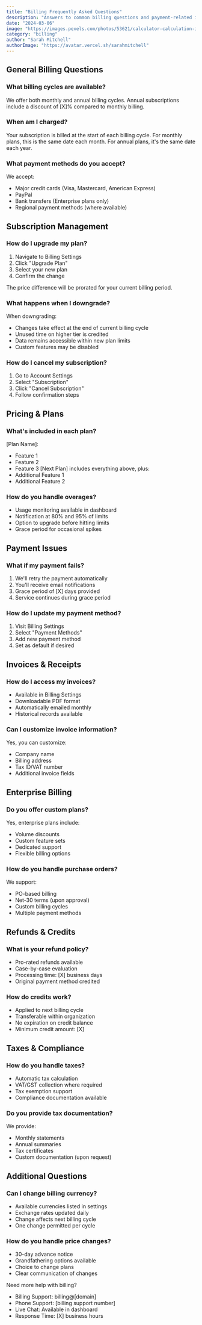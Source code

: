 ```yaml
---
title: "Billing Frequently Asked Questions"
description: "Answers to common billing questions and payment-related inquiries"
date: "2024-03-06"
image: "https://images.pexels.com/photos/53621/calculator-calculation-insurance-finance-53621.jpeg"
category: "billing"
author: "Sarah Mitchell"
authorImage: "https://avatar.vercel.sh/sarahmitchell"
---
```


## General Billing Questions

### What billing cycles are available?
We offer both monthly and annual billing cycles. Annual subscriptions include a discount of [X]% compared to monthly billing.

### When am I charged?
Your subscription is billed at the start of each billing cycle. For monthly plans, this is the same date each month. For annual plans, it's the same date each year.

### What payment methods do you accept?
We accept:
- Major credit cards (Visa, Mastercard, American Express)
- PayPal
- Bank transfers (Enterprise plans only)
- Regional payment methods (where available)

## Subscription Management

### How do I upgrade my plan?
1. Navigate to Billing Settings
2. Click "Upgrade Plan"
3. Select your new plan
4. Confirm the change

The price difference will be prorated for your current billing period.

### What happens when I downgrade?
When downgrading:
- Changes take effect at the end of current billing cycle
- Unused time on higher tier is credited
- Data remains accessible within new plan limits
- Custom features may be disabled

### How do I cancel my subscription?
1. Go to Account Settings
2. Select "Subscription"
3. Click "Cancel Subscription"
4. Follow confirmation steps

## Pricing & Plans

### What's included in each plan?
[Plan Name]:
- Feature 1
- Feature 2
- Feature 3
[Next Plan] includes everything above, plus:
- Additional Feature 1
- Additional Feature 2

### How do you handle overages?
- Usage monitoring available in dashboard
- Notification at 80% and 95% of limits
- Option to upgrade before hitting limits
- Grace period for occasional spikes

## Payment Issues

### What if my payment fails?
1. We'll retry the payment automatically
2. You'll receive email notifications
3. Grace period of [X] days provided
4. Service continues during grace period

### How do I update my payment method?
1. Visit Billing Settings
2. Select "Payment Methods"
3. Add new payment method
4. Set as default if desired

## Invoices & Receipts

### How do I access my invoices?
- Available in Billing Settings
- Downloadable PDF format
- Automatically emailed monthly
- Historical records available

### Can I customize invoice information?
Yes, you can customize:
- Company name
- Billing address
- Tax ID/VAT number
- Additional invoice fields

## Enterprise Billing

### Do you offer custom plans?
Yes, enterprise plans include:
- Volume discounts
- Custom feature sets
- Dedicated support
- Flexible billing options

### How do you handle purchase orders?
We support:
- PO-based billing
- Net-30 terms (upon approval)
- Custom billing cycles
- Multiple payment methods

## Refunds & Credits

### What is your refund policy?
- Pro-rated refunds available
- Case-by-case evaluation
- Processing time: [X] business days
- Original payment method credited

### How do credits work?
- Applied to next billing cycle
- Transferable within organization
- No expiration on credit balance
- Minimum credit amount: [X]

## Taxes & Compliance

### How do you handle taxes?
- Automatic tax calculation
- VAT/GST collection where required
- Tax exemption support
- Compliance documentation available

### Do you provide tax documentation?
We provide:
- Monthly statements
- Annual summaries
- Tax certificates
- Custom documentation (upon request)

## Additional Questions

### Can I change billing currency?
- Available currencies listed in settings
- Exchange rates updated daily
- Change affects next billing cycle
- One change permitted per cycle

### How do you handle price changes?
- 30-day advance notice
- Grandfathering options available
- Choice to change plans
- Clear communication of changes

Need more help with billing?
- Billing Support: billing@[domain]
- Phone Support: [billing support number]
- Live Chat: Available in dashboard
- Response Time: [X] business hours